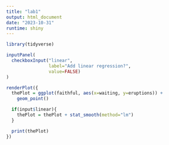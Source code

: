 ```yaml
---
title: "lab1"
output: html_document
date: "2023-10-31"
runtime: shiny
---
```


```r
library(tidyverse)

inputPanel(
  checkboxInput("linear",
                label="Add linear regression?",
                value=FALSE)
)

renderPlot({
  thePlot = ggplot(faithful, aes(x=waiting, y=eruptions)) +
    geom_point()

  if(input$linear){
    thePlot = thePlot + stat_smooth(method="lm")
  }

  print(thePlot)
})
```

